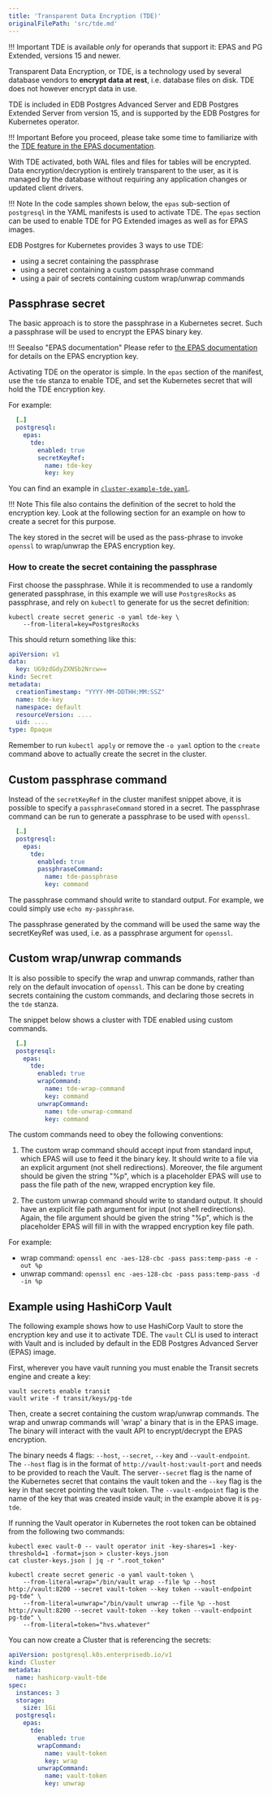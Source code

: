 ```yaml
---
title: 'Transparent Data Encryption (TDE)'
originalFilePath: 'src/tde.md'
---
```


!!! Important
    TDE is available *only* for operands that support it:
    EPAS and PG Extended, versions 15 and newer.

Transparent Data Encryption, or TDE, is a technology used by several database
vendors to **encrypt data at rest**, i.e. database files on disk.
TDE does not however encrypt data in use.

TDE is included in EDB Postgres Advanced Server and EDB Postgres Extended
Server from version 15, and is supported by the EDB Postgres for Kubernetes
operator.

!!! Important
    Before you proceed, please take some time to familiarize with the
    [TDE feature in the EPAS documentation](/tde/latest/).

With TDE activated, both WAL files and files for tables will be encrypted.
Data encryption/decryption is entirely transparent to the user, as it is
managed by the database without requiring any application changes or updated
client drivers.

!!! Note
    In the code samples shown below, the `epas` sub-section of `postgresql` in
    the YAML manifests is used to activate TDE. The `epas` section can be used
    to enable TDE for PG Extended images as well as for EPAS images.

EDB Postgres for Kubernetes provides 3 ways to use TDE:

-   using a secret containing the passphrase
-   using a secret containing a custom passphrase command
-   using a pair of secrets containing custom wrap/unwrap commands

## Passphrase secret

The basic approach is to store the passphrase in a Kubernetes secret. Such a
passphrase will be used to encrypt the EPAS binary key.

!!! Seealso "EPAS documentation"
    Please refer to [the EPAS documentation](/tde/latest/secure_key/)
    for details on the EPAS encryption key.

Activating TDE on the operator is simple. In the `epas` section of the manifest,
use the `tde` stanza to enable TDE, and set the Kubernetes secret that
will hold the TDE encryption key.

For example:

```yaml
  […]
  postgresql:
    epas:
      tde:
        enabled: true
        secretKeyRef:
          name: tde-key
          key: key
```

You can find an example in [`cluster-example-tde.yaml`](../samples/cluster-example-tde.yaml).

!!! Note
    This file also contains the definition of the secret to hold the encryption
    key. Look at the following section for an example on how to create a secret
    for this purpose.

The key stored in the secret will be used as the pass-phrase to invoke
`openssl` to wrap/unwrap the EPAS encryption key.

### How to create the secret containing the passphrase

First choose the passphrase. While it is recommended to use a randomly
generated passphrase, in this example we will use `PostgresRocks` as
passphrase, and rely on `kubectl` to generate for us the secret definition:

```shell
kubectl create secret generic -o yaml tde-key \
    --from-literal=key=PostgresRocks
```

This should return something like this:

```yaml
apiVersion: v1
data:
  key: UG9zdGdyZXNSb2Nrcw==
kind: Secret
metadata:
  creationTimestamp: "YYYY-MM-DDTHH:MM:SSZ"
  name: tde-key
  namespace: default
  resourceVersion: ....
  uid: ....
type: Opaque
```

Remember to run `kubectl apply` or remove the `-o yaml` option to the `create`
command above to actually create the secret in the cluster.

## Custom passphrase command

Instead of the `secretKeyRef` in the cluster manifest snippet above, it is
possible to specify a `passphraseCommand` stored in a secret. The passphrase
command can be run to generate a passphrase to be used with `openssl`.

```yaml
  […]
  postgresql:
    epas:
      tde:
        enabled: true
        passphraseCommand:
          name: tde-passphrase
          key: command
```

The passphrase command should write to standard output.
For example, we could simply use `echo my-passphrase`.

The passphrase generated by the command will be used the same way the
secretKeyRef was used, i.e. as a passphrase argument for `openssl`.

## Custom wrap/unwrap commands

It is also possible to specify the wrap and unwrap commands, rather than rely
on the default invocation of `openssl`.
This can be done by creating secrets containing the custom commands, and
declaring those secrets in the `tde` stanza.

The snippet below shows a cluster with TDE enabled using custom commands.

```yaml
  […]
  postgresql:
    epas:
      tde:
        enabled: true
        wrapCommand:
          name: tde-wrap-command
          key: command
        unwrapCommand:
          name: tde-unwrap-command
          key: command
```

The custom commands need to obey the following conventions:

1.  The custom wrap command should accept input from standard input, which EPAS
    will use to feed it the binary key. It should write to a file via an explicit
    argument (not shell redirections). Moreover, the file argument
    should be given the string "%p", which is a placeholder EPAS will use to
    pass the file path of the new, wrapped encryption key file.

2.  The custom unwrap command should write to standard output. It should have
    an explicit file path argument for input (not shell redirections).
    Again, the file argument should be given the string "%p", which is the
    placeholder EPAS will fill in with the wrapped encryption key file path.

For example:

-   wrap command: `openssl enc -aes-128-cbc -pass pass:temp-pass -e -out %p`
-   unwrap command: `openssl enc -aes-128-cbc -pass pass:temp-pass -d -in %p`

## Example using HashiCorp Vault

The following example shows how to use HashiCorp Vault to store the encryption
key and use it to activate TDE. The `vault` CLI is used to interact with Vault
and is included by default in the EDB Postgres Advanced Server (EPAS) image.

First, wherever you have vault running you must enable the Transit secrets 
engine and create a key:

```shell
vault secrets enable transit
vault write -f transit/keys/pg-tde
```

Then, create a secret containing the custom wrap/unwrap commands. The wrap
and unwrap commands will 'wrap' a binary that is in the EPAS image. The 
binary will interact with the vault API to encrypt/decrypt the EPAS encryption.

The binary needs 4 flags: `--host`, `--secret`, `--key` and `--vault-endpoint`. The
`--host` flag is in the format of `http://vault-host:vault-port` and needs to be
provided to reach the Vault. The server`--secret` flag is the name of the Kubernetes
secret that contains the vault token and the `--key` flag is the key in that secret
pointing the vault token. The `--vault-endpoint` flag is the name of the key that
was created inside vault; in the example above it is `pg-tde`.

If running the Vault operator in Kubernetes the root token can be obtained from the
following two commands:

```shell
kubectl exec vault-0 -- vault operator init -key-shares=1 -key-threshold=1 -format=json > cluster-keys.json
cat cluster-keys.json | jq -r ".root_token"
```

```shell
kubectl create secret generic -o yaml vault-token \
    --from-literal=wrap="/bin/vault wrap --file %p --host http://vault:8200 --secret vault-token --key token --vault-endpoint pg-tde" \
    --from-literal=unwrap="/bin/vault unwrap --file %p --host http://vault:8200 --secret vault-token --key token --vault-endpoint pg-tde" \
    --from-literal=token="hvs.whatever"
```

You can now create a Cluster that is referencing the secrets:

```yaml
apiVersion: postgresql.k8s.enterprisedb.io/v1
kind: Cluster
metadata:
  name: hashicorp-vault-tde
spec:
  instances: 3
  storage:
    size: 1Gi
  postgresql:
    epas:
      tde:
        enabled: true
        wrapCommand:
          name: vault-token
          key: wrap
        unwrapCommand:
          name: vault-token
          key: unwrap
```
